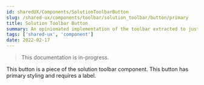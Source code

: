 ```yaml
---
id: sharedUX/Components/SolutionToolbarButton
slug: /shared-ux/components/toolbar/solution_toolbar/button/primary
title: Solution Toolbar Button
summary: An opinionated implementation of the toolbar extracted to just the button.
tags: ['shared-ux', 'component']
date: 2022-02-17
---
```


> This documentation is in-progress.

This button is a piece of the solution toolbar component. This button has primary styling and requires a label.

